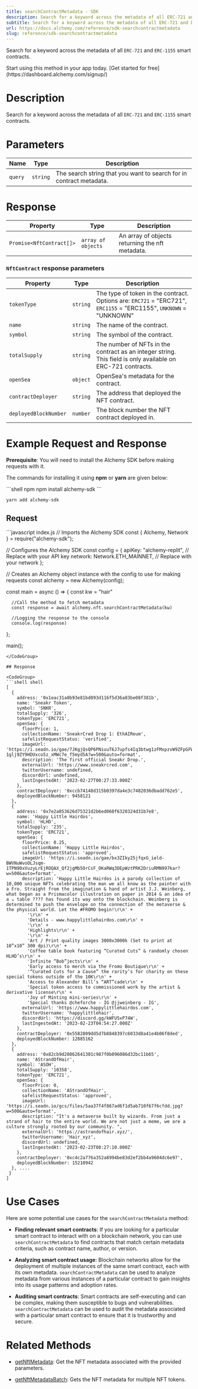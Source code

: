 ```yaml
---
title: searchContractMetadata - SDK
description: Search for a keyword across the metadata of all ERC-721 and ERC-1155 smart contracts.
subtitle: Search for a keyword across the metadata of all ERC-721 and ERC-1155 smart contracts.
url: https://docs.alchemy.com/reference/sdk-searchcontractmetadata
slug: reference/sdk-searchcontractmetadata
---
```


Search for a keyword across the metadata of all `ERC-721` and `ERC-1155` smart contracts.

<Tip title="Don’t have an API key?" icon="star">
  Start using this method in your app today. [Get started for free](https://dashboard.alchemy.com/signup/)
</Tip>

# Description

Search for a keyword across the metadata of all `ERC-721` and `ERC-1155` smart contracts.

# Parameters

| Name    | Type     | Description                                                         |
| ------- | -------- | ------------------------------------------------------------------- |
| `query` | `string` | The search string that you want to search for in contract metadata. |

# Response

| Property                 | Type               | Description                                     |
| ------------------------ | ------------------ | ----------------------------------------------- |
| `Promise<NftContract[]>` | `array of objects` | An array of objects returning the nft metadata. |

### `NftContract` response parameters

| Property              | Type     | Description                                                                                                       |
| --------------------- | -------- | ----------------------------------------------------------------------------------------------------------------- |
| `tokenType`           | `string` | The type of token in the contract. Options are: `ERC721` = "ERC721", `ERC1155` = "ERC1155", `UNKNOWN` = "UNKNOWN" |
| `name`                | `string` | The name of the contract.                                                                                         |
| `symbol`              | `string` | The symbol of the contract.                                                                                       |
| `totalSupply`         | `string` | The number of NFTs in the contract as an integer string. This field is only available on ERC-721 contracts.       |
| `openSea`             | `object` | OpenSea's metadata for the contract.                                                                              |
| `contractDeployer`    | `string` | The address that deployed the NFT contract.                                                                       |
| `deployedBlockNumber` | `number` | The block number the NFT contract deployed in.                                                                    |

# Example Request and Response

**Prerequisite**: You will need to install the Alchemy SDK before making requests with it.

The commands for installing it using **npm** or **yarn** are given below:

<CodeGroup>
  ```shell npm
  npm install alchemy-sdk
  ```

  ```shell yarn
  yarn add alchemy-sdk
  ```
</CodeGroup>

## Request

<CodeGroup>
  ```javascript index.js
  // Imports the Alchemy SDK
  const { Alchemy, Network } = require("alchemy-sdk");

  // Configures the Alchemy SDK
  const config = {
      apiKey: "alchemy-replit", // Replace with your API key
      network: Network.ETH_MAINNET, // Replace with your network
  };

  // Creates an Alchemy object instance with the config to use for making requests
  const alchemy = new Alchemy(config);

  const main = async () => {
      const kw = "hair"

      //Call the method to fetch metadata
      const response = await alchemy.nft.searchContractMetadata(kw)

      //Logging the response to the console
      console.log(response)
  };

  main();
  ```
</CodeGroup>

## Response

<CodeGroup>
  ```shell shell
  [
    {
      address: '0x1eac31a0b93e81bd093d116f5d36a83be08f381b',
      name: 'Sneakr Token',
      symbol: 'SNKR',
      totalSupply: '326',
      tokenType: 'ERC721',
      openSea: {
        floorPrice: 1,
        collectionName: 'SneakrCred Drop 1: EthAIReum',
        safelistRequestStatus: 'verified',
        imageUrl: 'https://i.seadn.io/gae/7JKgjQsQP6PNiuuT6J7upfs4Iq3btwg1zFMxpzvW9ZFpGFWrf0i2H08vbG-1glj9ZY9HDUxco5z_xMWc7e_f5myd5A?w=500&auto=format',
        description: 'The first official Sneakr Drop.',
        externalUrl: 'https://www.sneakrcred.com',
        twitterUsername: undefined,
        discordUrl: undefined,
        lastIngestedAt: '2023-02-27T00:27:33.000Z'
      },
      contractDeployer: '0xccb74148d315b0397da4e3c7482036dbadd762e5',
      deployedBlockNumber: 9458121
    },
    {
      address: '0x7e2a853626d75321d2b6ed060f6320324d31b7e8',
      name: 'Happy Little Hairdos',
      symbol: 'HLHD',
      totalSupply: '235',
      tokenType: 'ERC721',
      openSea: {
        floorPrice: 0.25,
        collectionName: 'Happy Little Hairdos',
        safelistRequestStatus: 'approved',
        imageUrl: 'https://i.seadn.io/gae/bx3ZIky25jfqxG_ield-BWVNuWvoOLJsqm-1TPN90xVuzyLrEjROQAX_Qf2jgMb5OrCsF_OKaRWq3DEpWztPRK2DriuRMN997kar?w=500&auto=format',
        description: 'Happy Little Hairdos is a parody collection of 10,000 unique NFTs celebrating the man we all know as the painter with a Fro. Straight from the imagination & hand of artist J.J. Weinberg, what began as a Prismacolor illustration on paper in 2014 & an idea of a ☕ table ???? has found its way onto the blockchain. Weinberg is determined to push the envelope on the connection of the metaverse & the physical world. Let the #FROMO begin!\r\n' +
          '\r\n' +
          'Details - www.happylittlehairdos.com\r\n' +
          '\r\n' +
          'Highlights\r\n' +
          '\r\n' +
          'Art / Print quality images 3000x3000k (Set to print at 10”x10” 300 dpi)\r\n' +
          'Coffee table book featuring “Curated Cuts” & randomly chosen HLHD’s\r\n' +
          'Infinite “Bob”jects\r\n' +
          'Early access to merch via the Fromo Boutique\r\n' +
          '“Curated Cuts for a Cause” the rarity’s for charity on these special tokens outside of the 10K\r\n' +
          'Access to Alexander Bill’s “ART”cade\r\n' +
          'Special token access to commissioned work by the artist & derivative license\r\n' +
          'Joy of Minting mini-series\r\n' +
          'Special thanks @cheforche - IG @jjweinberg - IG',
        externalUrl: 'https://www.happylittlehairdos.com',
        twitterUsername: 'happylittlehair',
        discordUrl: 'https://discord.gg/kWFU5xP74W',
        lastIngestedAt: '2023-02-23T04:54:27.000Z'
      },
      contractDeployer: '0x5582809dd5d7b8848397c6033d8a41e4b06f8ded',
      deployedBlockNumber: 12885162
    },
    {
      address: '0x82cb9d20862641301c987f0b096086d32bc11b65',
      name: 'AStrandOfHair',
      symbol: 'ASOH',
      totalSupply: '10358',
      tokenType: 'ERC721',
      openSea: {
        floorPrice: 0,
        collectionName: 'AStrandOfHair',
        safelistRequestStatus: 'approved',
        imageUrl: 'https://i.seadn.io/gcs/files/5aa37f4f867ad6f1d5ab710f67f6cfdd.jpg?w=500&auto=format',
        description: "It's a metaverse built by wizards. From just a strand of hair to the entire world. We are not just a meme, we are a culture strongly rooted by our community. ",
        externalUrl: 'https://astrandofhair.xyz/',
        twitterUsername: 'Hair_xyz',
        discordUrl: undefined,
        lastIngestedAt: '2023-02-23T08:27:10.000Z'
      },
      contractDeployer: '0xc4c2a776a352a8994be83d2ef2bb4a9604dc6e97',
      deployedBlockNumber: 15210942
    }, ....
   }
  ]
  ```
</CodeGroup>

# Use Cases

Here are some potential use cases for the `searchContractMetadata` method:

* **Finding relevant smart contracts**: If you are looking for a particular smart contract to interact with on a blockchain network, you can use `searchContractMetadata` to find contracts that match certain metadata criteria, such as contract name, author, or version.

* **Analyzing smart contract usage**: Blockchain networks allow for the deployment of multiple instances of the same smart contract, each with its own metadata. `searchContractMetadata` can be used to analyze metadata from various instances of a particular contract to gain insights into its usage patterns and adoption rates.

* **Auditing smart contracts**: Smart contracts are self-executing and can be complex, making them susceptible to bugs and vulnerabilities. `searchContractMetadata` can be used to audit the metadata associated with a particular smart contract to ensure that it is trustworthy and secure.

# Related Methods

* [getNftMetadata](/reference/getnftmetadata-sdk): Get the NFT metadata associated with the provided parameters.

* [getNftMetadataBatch](/reference/getnftmetadatabatch-sdk): Gets the NFT metadata for multiple NFT tokens.
